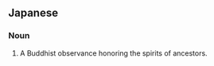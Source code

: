 ==Japanese==
{{ja-kanjitab|う|ら|ぼん|yomi=o}}

===Noun===
{{ja-noun|うらぼん}}

# A Buddhist observance honoring the spirits of ancestors.